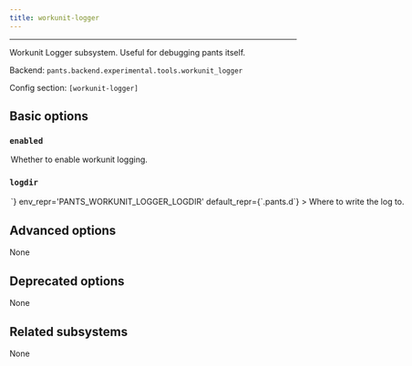 ```yaml
---
title: workunit-logger
---
```



---

Workunit Logger subsystem. Useful for debugging pants itself.

Backend: <span className="color--primary">`pants.backend.experimental.tools.workunit_logger`</span>

Config section: <span className="color--primary">`[workunit-logger]`</span>

<span className={styles.options}>

## Basic options

### `enabled`

<Option
  cli_repr={`--[no-]workunit-logger-enabled`}
  env_repr='PANTS_WORKUNIT_LOGGER_ENABLED'
  default_repr={`False`}
>

Whether to enable workunit logging.

</Option>

### `logdir`

<Option
  cli_repr={`--workunit-logger-logdir=<str>`}
  env_repr='PANTS_WORKUNIT_LOGGER_LOGDIR'
  default_repr={`.pants.d`}
>

Where to write the log to.

</Option>

## Advanced options

None

## Deprecated options

None

## Related subsystems

None

</span>
